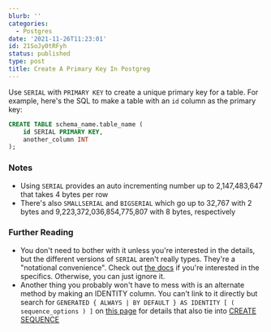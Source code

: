 ```yaml
---
blurb: ''
categories:
  - Postgres
date: '2021-11-26T11:23:01'
id: 21SoJy0tRFyh
status: published
type: post
title: Create A Primary Key In Postgreg
---
```


Use `SERIAL` with `PRIMARY KEY` to create a unique primary key for a table. For example, here's the SQL to make a table with an `id` column as the primary key: 

```sql
CREATE TABLE schema_name.table_name (
    id SERIAL PRIMARY KEY,
    another_column INT
);
```

### Notes

- Using `SERIAL` provides an auto incrementing number up to 2,147,483,647 that takes 4 bytes per row
- There's also `SMALLSERIAL` and `BIGSERIAL` which go up to 32,767 with 2 bytes and 9,223,372,036,854,775,807 with 8 bytes, respectively

###  Further Reading

- You don't need to bother with it unless you're interested in the details, but the different versions of `SERIAL` aren't really types. They're a "notational convenience". Check out [the docs](https://www.postgresql.org/docs/current/datatype-numeric.html#DATATYPE-SERIAL) if you're interested in the specifics. Otherwise, you can just ignore it.
- Another thing you probably won't have to mess with is an alternate method by making an IDENTITY column. You can't link to it directly but search for `GENERATED { ALWAYS | BY DEFAULT } AS IDENTITY [ ( sequence_options ) ]` on [this page](https://www.postgresql.org/docs/current/sql-createtable.html) for details that also tie into [CREATE SEQUENCE](https://www.postgresql.org/docs/current/sql-createsequence.html)



